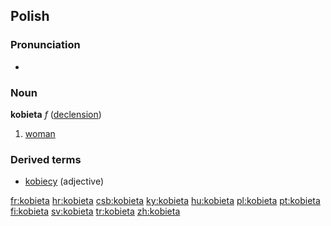 ==Polish==

===Pronunciation===
* {{audio|pl-kobieta.ogg|audio}}

===Noun===
'''kobieta''' ''f'' ([[Wiktionary Appendix:Polish hard feminine noun declension|declension]])
# [[woman]]

===Derived terms===
* [[kobiecy]] (adjective)

[[fr:kobieta]]
[[hr:kobieta]]
[[csb:kobieta]]
[[ky:kobieta]]
[[hu:kobieta]]
[[pl:kobieta]]
[[pt:kobieta]]
[[fi:kobieta]]
[[sv:kobieta]]
[[tr:kobieta]]
[[zh:kobieta]]